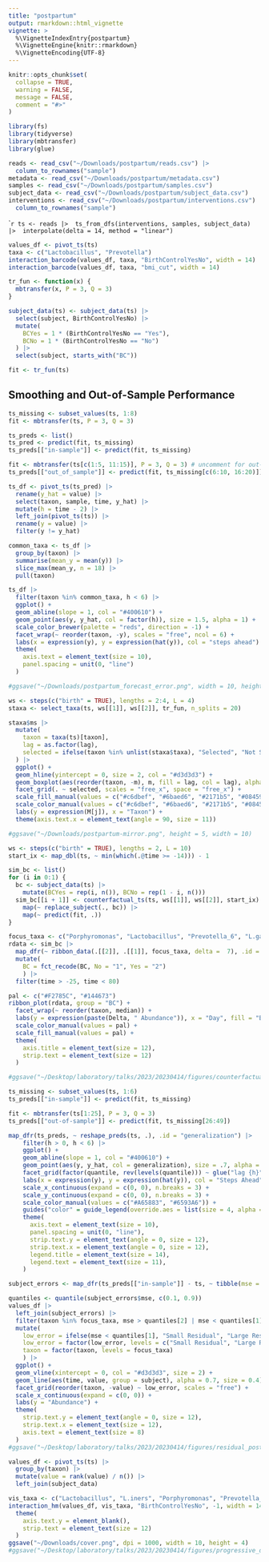 ```yaml
---
title: "postpartum"
output: rmarkdown::html_vignette
vignette: >
  %\VignetteIndexEntry{postpartum}
  %\VignetteEngine{knitr::rmarkdown}
  %\VignetteEncoding{UTF-8}
---
```


```r
knitr::opts_chunk$set(
  collapse = TRUE,
  warning = FALSE,
  message = FALSE,
  comment = "#>"
)
```

```r
library(fs)
library(tidyverse)
library(mbtransfer)
library(glue)
```
```r
reads <- read_csv("~/Downloads/postpartum/reads.csv") |>
  column_to_rownames("sample")
metadata <- read_csv("~/Downloads/postpartum/metadata.csv")
samples <- read_csv("~/Downloads/postpartum/samples.csv")
subject_data <- read_csv("~/Downloads/postpartum/subject_data.csv")
interventions <- read_csv("~/Downloads/postpartum/interventions.csv") |>
  column_to_rownames("sample")
```

````r
ts <- reads |>
 ts_from_dfs(interventions, samples, subject_data) |>
 interpolate(delta = 14, method = "linear")
```

```r
values_df <- pivot_ts(ts)
taxa <- c("Lactobacillus", "Prevotella")
interaction_barcode(values_df, taxa, "BirthControlYesNo", width = 14)
interaction_barcode(values_df, taxa, "bmi_cut", width = 14)
```

```r
tr_fun <- function(x) {
  mbtransfer(x, P = 3, Q = 3)
}

subject_data(ts) <- subject_data(ts) |>
  select(subject, BirthControlYesNo) |>
  mutate(
    BCYes = 1 * (BirthControlYesNo == "Yes"),
    BCNo = 1 * (BirthControlYesNo == "No")
  ) |>
  select(subject, starts_with("BC"))

fit <- tr_fun(ts)
```

## Smoothing and Out-of-Sample Performance

```r
ts_missing <- subset_values(ts, 1:8)
fit <- mbtransfer(ts, P = 3, Q = 3)

ts_preds <- list()
ts_pred <- predict(fit, ts_missing)
ts_preds[["in-sample"]] <- predict(fit, ts_missing)
```

```r
fit <- mbtransfer(ts[c(1:5, 11:15)], P = 3, Q = 3) # uncomment for out-of-sample error
ts_preds[["out_of_sample"]] <- predict(fit, ts_missing[c(6:10, 16:20)])
```

```r
ts_df <- pivot_ts(ts_pred) |>
  rename(y_hat = value) |>
  select(taxon, sample, time, y_hat) |>
  mutate(h = time - 2) |>
  left_join(pivot_ts(ts)) |>
  rename(y = value) |>
  filter(y != y_hat)
```

```r
common_taxa <- ts_df |>
  group_by(taxon) |>
  summarise(mean_y = mean(y)) |>
  slice_max(mean_y, n = 18) |>
  pull(taxon)

ts_df |>
  filter(taxon %in% common_taxa, h < 6) |>
  ggplot() +
  geom_abline(slope = 1, col = "#400610") +
  geom_point(aes(y, y_hat, col = factor(h)), size = 1.5, alpha = 1) +
  scale_color_brewer(palette = "reds", direction = -1) +
  facet_wrap(~ reorder(taxon, -y), scales = "free", ncol = 6) +
  labs(x = expression(y), y = expression(hat(y)), col = "steps ahead") +
  theme(
    axis.text = element_text(size = 10),
    panel.spacing = unit(0, "line")
  )

#ggsave("~/Downloads/postpartum_forecast_error.png", width = 10, height = 6)
```


```r
ws <- steps(c("birth" = TRUE), lengths = 2:4, L = 4)
staxa <- select_taxa(ts, ws[[1]], ws[[2]], tr_fun, n_splits = 20)
```

```r
staxa$ms |>
  mutate(
    taxon = taxa(ts)[taxon],
    lag = as.factor(lag),
    selected = ifelse(taxon %in% unlist(staxa$taxa), "Selected", "Not Selected")
  ) |>
  ggplot() +
  geom_hline(yintercept = 0, size = 2, col = "#d3d3d3") +
  geom_boxplot(aes(reorder(taxon, -m), m, fill = lag, col = lag), alpha = 0.8) +
  facet_grid(. ~ selected, scales = "free_x", space = "free_x") +
  scale_fill_manual(values = c("#c6dbef", "#6baed6", "#2171b5", "#084594")) +
  scale_color_manual(values = c("#c6dbef", "#6baed6", "#2171b5", "#084594")) +
  labs(y = expression(M[j]), x = "Taxon") +
  theme(axis.text.x = element_text(angle = 90, size = 11))

#ggsave("~/Downloads/postpartum-mirror.png", height = 5, width = 10)
```

```r
ws <- steps(c("birth" = TRUE), lengths = 2, L = 10)
start_ix <- map_dbl(ts, ~ min(which(.@time >= -14))) - 1

sim_bc <- list()
for (i in 0:1) {
  bc <- subject_data(ts) |>
    mutate(BCYes = rep(i, n()), BCNo = rep(1 - i, n()))
  sim_bc[[i + 1]] <- counterfactual_ts(ts, ws[[1]], ws[[2]], start_ix) |>
    map(~ replace_subject(., bc)) |>
    map(~ predict(fit, .))
}
```

```r
focus_taxa <- c("Porphyromonas", "Lactobacillus", "Prevotella_6", "L.gasseri", "L.iners", "Atopobium")
rdata <- sim_bc |>
  map_dfr(~ ribbon_data(.[[2]], .[[1]], focus_taxa, delta =  7), .id = "BC") |>
  mutate(
    BC = fct_recode(BC, No = "1", Yes = "2")
    ) |>
  filter(time > -25, time < 80)

pal <- c("#F2785C", "#144673")
ribbon_plot(rdata, group = "BC") +
  facet_wrap(~ reorder(taxon, median)) +
  labs(y = expression(paste(Delta, " Abundance")), x = "Day", fill = "Birth Control Reinitiated", col = "Birth Control Reinitiated") +
  scale_color_manual(values = pal) +
  scale_fill_manual(values = pal) +
  theme(
    axis.title = element_text(size = 12), 
    strip.text = element_text(size = 12)
  )

#ggsave("~/Desktop/laboratory/talks/2023/20230414/figures/counterfactual_postpartum_staxa.png", width = 9, height = 4.5)
```

```r
ts_missing <- subset_values(ts, 1:6)
ts_preds[["in-sample"]] <- predict(fit, ts_missing)

fit <- mbtransfer(ts[1:25], P = 3, Q = 3)
ts_preds[["out-of-sample"]] <- predict(fit, ts_missing[26:49])
```


```r
map_dfr(ts_preds, ~ reshape_preds(ts, .), .id = "generalization") |>
    filter(h > 0, h < 6) |>
    ggplot() +
    geom_abline(slope = 1, col = "#400610") +
    geom_point(aes(y, y_hat, col = generalization), size = .7, alpha = .6) +
    facet_grid(factor(quantile, rev(levels(quantile))) ~ glue("lag {h}"), scales = "free_y") +
    labs(x = expression(y), y = expression(hat(y)), col = "Steps Ahead") +
    scale_x_continuous(expand = c(0, 0), n.breaks = 3) +
    scale_y_continuous(expand = c(0, 0), n.breaks = 3) +
    scale_color_manual(values = c("#A65883", "#6593A6")) +
    guides("color" = guide_legend(override.aes = list(size = 4, alpha = 1))) +
    theme(
      axis.text = element_text(size = 10),
      panel.spacing = unit(0, "line"),
      strip.text.y = element_text(angle = 0, size = 12),
      strip.text.x = element_text(angle = 0, size = 12),
      legend.title = element_text(size = 14),
      legend.text = element_text(size = 11),
    )
```


```r
subject_errors <- map_dfr(ts_preds[["in-sample"]] - ts, ~ tibble(mse = mean(abs(values(.)))), .id = "subject")

quantiles <- quantile(subject_errors$mse, c(0.1, 0.9))
values_df |>
  left_join(subject_errors) |>
  filter(taxon %in% focus_taxa, mse > quantiles[2] | mse < quantiles[1]) |>
  mutate(
    low_error = ifelse(mse < quantiles[1], "Small Residual", "Large Residual"),
    low_error = factor(low_error, levels = c("Small Residual", "Large Residual")),
    taxon = factor(taxon, levels = focus_taxa)
    ) |>
  ggplot() +
  geom_vline(xintercept = 0, col = "#d3d3d3", size = 2) +
  geom_line(aes(time, value, group = subject), alpha = 0.7, size = 0.4) +
  facet_grid(reorder(taxon, -value) ~ low_error, scales = "free") +
  scale_x_continuous(expand = c(0, 0)) +
  labs(y = "Abundance") +
  theme(
    strip.text.y = element_text(angle = 0, size = 12),
    strip.text.x = element_text(size = 12),
    axis.text = element_text(size = 8)
  )
#ggsave("~/Desktop/laboratory/talks/2023/20230414/figures/residual_postpartum.png", width = 10, height = 6)
```

```r
values_df <- pivot_ts(ts) |>
  group_by(taxon) |>
  mutate(value = rank(value) / n()) |>
  left_join(subject_data)

vis_taxa <- c("Lactobacillus", "L.iners", "Porphyromonas", "Prevotella_6")
interaction_hm(values_df, vis_taxa, "BirthControlYesNo", -1, width = 14) +
  theme(
    axis.text.y = element_blank(),
    strip.text = element_text(size = 12)
  )
ggsave("~/Downloads/cover.png", dpi = 1000, width = 10, height = 4)
#ggsave("~/Desktop/laboratory/talks/2023/20230414/figures/progressive_disclosure_postpartum.png", width = 10, height = 4.5)
```
